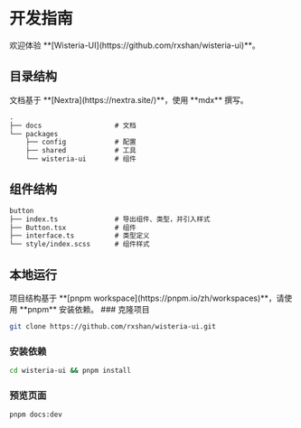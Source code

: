 
# 开发指南

<Callout emoji="👾">
  欢迎体验 **[Wisteria-UI](https://github.com/rxshan/wisteria-ui)**。
</Callout>

## 目录结构

<Callout type="info">
  文档基于 **[Nextra](https://nextra.site/)**，使用 **mdx** 撰写。
</Callout>

```txt
.
├── docs                  # 文档
└── packages
    ├── config            # 配置
    ├── shared            # 工具
    └── wisteria-ui       # 组件
```

## 组件结构

```txt
button
├── index.ts              # 导出组件、类型，并引入样式
├── Button.tsx            # 组件
├── interface.ts          # 类型定义
└── style/index.scss      # 组件样式
```

## 本地运行

<Callout type="warning">
  项目结构基于 **[pnpm workspace](https://pnpm.io/zh/workspaces)**，请使用
  **pnpm** 安装依赖。
</Callout>

<Steps>
### 克隆项目

```bash
git clone https://github.com/rxshan/wisteria-ui.git
```

### 安装依赖

```bash
cd wisteria-ui && pnpm install
```

### 预览页面

```bash
pnpm docs:dev
```

</Steps>
